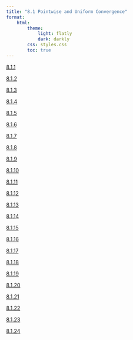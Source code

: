 ```yaml
---
title: "8.1 Pointwise and Uniform Convergence"
format:
    html:
        theme:
            light: flatly
            dark: darkly
        css: styles.css
        toc: true
---
```

                                          
[8.1.1](./8.1.1.qmd)
                                          
[8.1.2](./8.1.2.qmd)
                                          
[8.1.3](./8.1.3.qmd)
                                          
[8.1.4](./8.1.4.qmd)
                                          
[8.1.5](./8.1.5.qmd)
                                          
[8.1.6](./8.1.6.qmd)
                                          
[8.1.7](./8.1.7.qmd)
                                          
[8.1.8](./8.1.8.qmd)
                                          
[8.1.9](./8.1.9.qmd)
                                          
[8.1.10](./8.1.10.qmd)
                                          
[8.1.11](./8.1.11.qmd)
                                          
[8.1.12](./8.1.12.qmd)
                                          
[8.1.13](./8.1.13.qmd)
                                          
[8.1.14](./8.1.14.qmd)
                                          
[8.1.15](./8.1.15.qmd)
                                          
[8.1.16](./8.1.16.qmd)
                                          
[8.1.17](./8.1.17.qmd)
                                          
[8.1.18](./8.1.18.qmd)
                                          
[8.1.19](./8.1.19.qmd)
                                          
[8.1.20](./8.1.20.qmd)
                                          
[8.1.21](./8.1.21.qmd)
                                          
[8.1.22](./8.1.22.qmd)
                                          
[8.1.23](./8.1.23.qmd)
                                          
[8.1.24](./8.1.24.qmd)